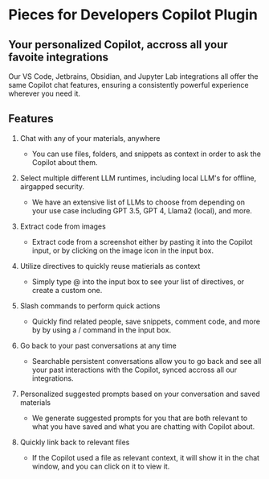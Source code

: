 # Pieces for Developers Copilot Plugin

## Your personalized Copilot, accross all your favoite integrations

Our VS Code, Jetbrains, Obsidian, and Jupyter Lab integrations all offer the same Copilot chat features, ensuring a consistently powerful experience wherever you need it.

## Features

1. Chat with any of your materials, anywhere
    - You can use files, folders, and snippets as context in order to ask the Copilot about them.

2. Select multiple different LLM runtimes, including local LLM's for offline, airgapped security.
    - We have an extensive list of LLMs to choose from depending on your use case including GPT 3.5, GPT 4, Llama2 (local), and more.

3. Extract code from images
    - Extract code from a screenshot either by pasting it into the Copilot input, or by clicking on the image icon in the input box.

4. Utilize directives to quickly reuse matierials as context
    - Simply type @ into the input box to see your list of directives, or create a custom one.

5. Slash commands to perform quick actions
    - Quickly find related people, save snippets, comment code, and more by by using a / command in the input box.

6. Go back to your past conversations at any time
    - Searchable persistent conversations allow you to go back and see all your past interactions with the Copilot, synced accross all our integrations.

7. Personalized suggested prompts based on your conversation and saved materials
    - We generate suggested prompts for you that are both relevant to what you have saved and what you are chatting with Copilot about.

8. Quickly link back to relevant files
    - If the Copilot used a file as relevant context, it will show it in the chat window, and you can click on it to view it.